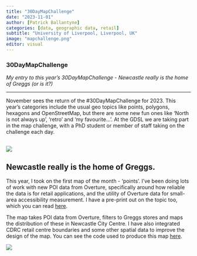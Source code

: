 ```yaml
---
title: "30DayMapChallenge"
date: "2023-11-01"
author: [Patrick Ballantyne]
categories: [data, geographic data, retail]
subtitle: "University of Liverpool, Liverpool, UK"
image: "mapchallenge.png"
editor: visual
---
```


### 30DayMapChallenge

*My entry to this year's 30DayMapChallenge - Newcastle really is the home of Greggs (or is it?)*

------------------------------------------------------------------------

November sees the return of the #30DayMapChallenge for 2023. This year's categories include the usual geo topics like points, polygons, hexagons and OpenStreetMap, but there are some new fun ones like 'North is not always up', 'retro' and 'my favourite...'. At the GDSL we are taking part in the map challenge, with a PhD student or member of staff taking on the challenge each day.

## ![](mapchallenge.png)

## Newcastle really is the home of Greggs.

This year, I took on the first map of the month - 'points'. I've been doing lots of work with new POI data from Overture, specifically around how reliable the data is for retail applications, and the utility of Overture data for small-area accessibility measurement. I have a pre-print out on the topic too, which you can read [here](https://arxiv.org/abs/2310.18415).

The map takes POI data from Overture, filters to Greggs stores and maps the distribution of these in Newcastle City Centre. I have also integrated CDRC retail centre boundaries and some other spatial data to improve the design of the map. You can see the code used to produce this map [here](http://tinyurl.com/greggsR).

![](map.png)
